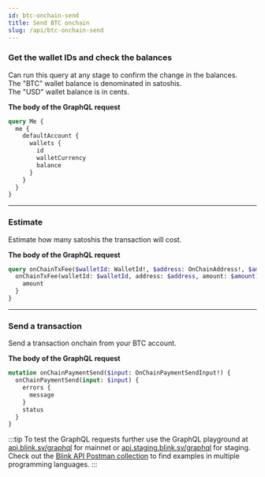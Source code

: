```yaml
---
id: btc-onchain-send
title: Send BTC onchain
slug: /api/btc-onchain-send
---
```



<AuthProvider>

  <SetApiEndpoint />

  <SetAuthToken />

### Get the wallet IDs and check the balances

Can run this query at any stage to confirm the change in the balances.<br />
The "BTC" wallet balance is denominated in satoshis.<br />
The "USD" wallet balance is in cents.

**The body of the GraphQL request**

```graphql
query Me {
  me {
    defaultAccount {
      wallets {
        id
        walletCurrency
        balance
      }
    }
  }
}
```

  <GetWalletDataBtc />

---

### Estimate

Estimate how many satoshis the transaction will cost.

**The body of the GraphQL request**

```graphql
query onChainTxFee($walletId: WalletId!, $address: OnChainAddress!, $amount: SatAmount!) {
  onChainTxFee(walletId: $walletId, address: $address, amount: $amount) {
    amount
  }
}
```

  <OnChainTxFee />

---

### Send a transaction

Send a transaction onchain from your BTC account.

**The body of the GraphQL request**

```graphql
mutation onChainPaymentSend($input: OnChainPaymentSendInput!) {
  onChainPaymentSend(input: $input) {
    errors {
      message
    }
    status
  }
}
```

  <OnChainPaymentSend />

</AuthProvider>

:::tip
To test the GraphQL requests further use the GraphQL playground at [api.blink.sv/graphql](https://api.blink.sv/graphql) for mainnet or [api.staging.blink.sv/graphql](https://api.staging.blink.sv/graphql) for staging.<br />
Check out the [Blink API Postman collection](https://documenter.getpostman.com/view/29391384/2s9YCAQq3z#ac3751d8-c116-408b-9129-d6e365da590b) to find examples in multiple programming languages.
:::
